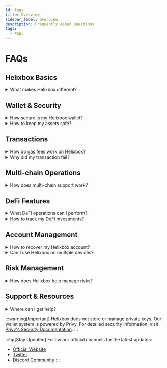 ```yaml
---
id: faqs
title: Overview
sidebar_label: Overview
description: Frequently Asked Questions
tags:
  - FAQs  
---
```


# FAQs

## Helixbox Basics

<details>
<summary>What makes Helixbox different?</summary>

Helixbox offers a unique combination of features:
- Smart wallet with social login
- Multi-chain support in one interface
- Built-in DeFi tools and analytics
- Enterprise-grade security
- User-friendly experience for both beginners and experts
</details>

## Wallet & Security

<details>
<summary>How secure is my Helixbox wallet?</summary>

Helixbox implements multiple security layers:
- Powered by Privy's secure infrastructure
- Social recovery options
- No private key storage on our servers
- Multi-factor authentication
- Regular security audits

:::tip
Enable all security features in your account settings for maximum protection.
:::
</details>

<details>
<summary>How to keep my assets safe?</summary>

Helixbox security best practices:
1. Use strong passwords for your social login
2. Enable two-factor authentication
3. Never share login credentials
4. Verify all transaction details in the Helixbox interface
5. Keep recovery information secure
6. Monitor your activity in the dashboard
</details>

## Transactions

<details>
<summary>How do gas fees work on Helixbox?</summary>

Helixbox offers flexible gas handling:
- Pay gas fees in multiple tokens
- Gasless transactions for supported operations
- Clear gas estimates before confirmation
- Transaction batching to save on fees
</details>

<details>
<summary>Why did my transaction fail?</summary>

Common reasons in Helixbox:
1. Insufficient balance for gas fees
2. Network congestion
3. Slippage tolerance too low
4. Smart contract interaction issues

:::tip
Check the transaction details in your Helixbox dashboard for specific error messages and solutions.
:::
</details>

## Multi-chain Operations

<details>
<summary>How does multi-chain support work?</summary>

Helixbox provides seamless multi-chain experience:
- Switch networks easily within the interface
- View balances across all supported chains
- Execute cross-chain transactions
- Unified dashboard for all operations
</details>

## DeFi Features

<details>
<summary>What DeFi operations can I perform?</summary>

Helixbox supports various DeFi activities:
- Token swaps across multiple DEXes
- Liquidity provision
- Yield farming
- Portfolio tracking
- Performance analytics

All accessible through our intuitive interface.
</details>

<details>
<summary>How to track my DeFi investments?</summary>

Helixbox provides comprehensive tracking tools:
- Portfolio dashboard
- Real-time performance metrics
- Historical transaction records
- Yield tracking
- Risk analytics
</details>

## Account Management

<details>
<summary>How to recover my Helixbox account?</summary>

Multiple recovery options available:
- Email recovery
- Social login backup
- Google authentication
- Support assistance if needed

:::tip
Keep your recovery methods up to date in your account settings.
:::
</details>

<details>
<summary>Can I use Helixbox on multiple devices?</summary>

Yes! Helixbox offers seamless multi-device access:
- Web interface works on all browsers
- Consistent experience across devices
- Synchronized account state
- Secure login from any device
</details>

## Risk Management

<details>
<summary>How does Helixbox help manage risks?</summary>

Built-in risk management features:
1. Transaction preview and verification
2. Clear warning systems
3. Smart contract interaction checks
4. Real-time portfolio monitoring
5. Risk assessment tools
</details>

## Support & Resources

<details>
<summary>Where can I get help?</summary>

Helixbox provides multiple support channels:
- In-app help center
- Documentation portal
- Community support
- Direct support contact
- Educational resources
</details>

:::warning[Important]
Helixbox does not store or manage private keys. Our wallet system is powered by Privy. For detailed security information, visit [Privy's Security Documentation](https://docs.privy.io/guide/security/).
:::

:::tip[Stay Updated]
Follow our official channels for the latest updates:
- [Official Website](https://helix.box)
- [Twitter](https://twitter.com/helixbox)
- [Discord Community](https://discord.gg/helixbox)
:::